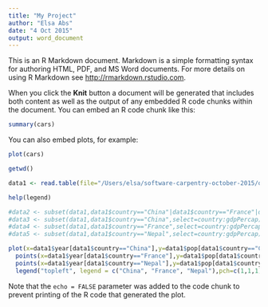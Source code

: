 ```yaml
---
title: "My Project"
author: "Elsa Abs"
date: "4 Oct 2015"
output: word_document
---
```


This is an R Markdown document. Markdown is a simple formatting syntax for authoring HTML, PDF, and MS Word documents. For more details on using R Markdown see <http://rmarkdown.rstudio.com>.

When you click the **Knit** button a document will be generated that includes both content as well as the output of any embedded R code chunks within the document. You can embed an R code chunk like this:

```r
summary(cars)
```

You can also embed plots, for example:

```r
plot(cars)

getwd()

data1 <- read.table(file="/Users/elsa/software-carpentry-october-2015/output/combined_gapMinder.tsv",header=T)

help(legend)

#data2 <- subset(data1,data1$country=="China"|data1$country=="France"|data1$country=="Togo",select=country:gdpPercap)
#data3 <- subset(data1,data1$country=="China",select=country:gdpPercap)
#data4 <- subset(data1,data1$country=="France",select=country:gdpPercap)
#data5 <- subset(data1,data1$country=="Nepal",select=country:gdpPercap)

plot(x=data1$year[data1$country=="China"],y=data1$pop[data1$country=="China"], col="red",ylim=c(0, 1.4e+09), main="pop vs year",xlab="year", ylab="pop")
  points(x=data1$year[data1$country=="France"],y=data1$pop[data1$country=="France"], col="green", ylim=c(0, 1.4e+09))
  points(x=data1$year[data1$country=="Nepal"],y=data1$pop[data1$country=="Nepal"], col="blue", ylim=c(0, 1.4e+09))
  legend("topleft", legend = c("China", "France", "Nepal"),pch=c(1,1,1), col=c("red","green","blue"))

```

Note that the `echo = FALSE` parameter was added to the code chunk to prevent printing of the R code that generated the plot.
